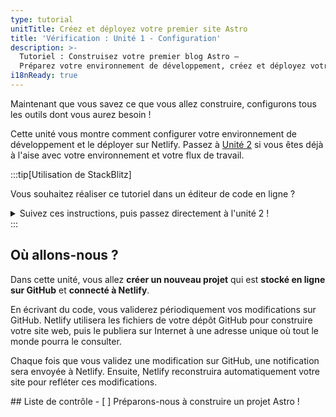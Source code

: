 ```yaml
---
type: tutorial
unitTitle: Créez et déployez votre premier site Astro
title: 'Vérification : Unité 1 - Configuration'
description: >-
  Tutoriel : Construisez votre premier blog Astro —
  Préparez votre environnement de développement, créez et déployez votre premier site Astro
i18nReady: true
---
```




Maintenant que vous savez ce que vous allez construire, configurons tous les outils dont vous aurez besoin !

Cette unité vous montre comment configurer votre environnement de développement et le déployer sur Netlify. Passez à [Unité 2](/fr/tutorial/2-pages/) si vous êtes déjà à l'aise avec votre environnement et votre flux de travail.

:::tip[Utilisation de StackBlitz]

Vous souhaitez réaliser ce tutoriel dans un éditeur de code en ligne ?
<details>
<summary>Suivez ces instructions, puis passez directement à l'unité 2 !</summary>

**Configuration de StackBlitz**

<Steps>
1. Visitez [astro.new](https://astro.new) et cliquez sur le bouton pour ouvrir le modèle "Empty Project" dans StackBlitz.

2. Cliquez sur "Sign in" en haut à droite pour vous connecter en utilisant vos identifiants GitHub.

3. En haut à gauche de la fenêtre de l'éditeur StackBlitz, cliquez sur "fork" le modèle (enregistrer dans le tableau de bord de votre compte).

4. Attendez que le projet se charge, et vous verrez un aperçu en direct du modèle de “Empty Project”.
</Steps>
  
**Apportez une modification**

Dans le volet des fichiers, vous devriez voir `src/pages/index.astro`. Cliquez pour l'ouvrir, et suivez [Écrivez votre première ligne Astro](/fr/tutorial/1-setup/3/) pour apporter une modification à ce fichier.

**Créez un dépôt GitHub**
  
<Steps>
1. Appuyez sur le bouton <kbd>Connect Repository</kbd> en haut de votre liste de fichiers, saisissez un nouveau nom pour votre dépôt, puis cliquez sur <kbd>Create repo & push</kbd>.

2. Lorsque vous avez des modifications à valider sur GitHub, un bouton “Commit” apparaîtra en haut à gauche de votre espace de travail. En cliquant dessus, vous pourrez saisir un message de validation et mettre à jour votre dépôt.
</Steps>
  
**Déployez votre site**

Si vous souhaitez déployer sur Netlify, passez à [Déployez votre site sur le web](/fr/tutorial/1-setup/5/).
Sinon, passez à l'[Unité 2](/fr/tutorial/2-pages/) pour commencer à créer avec Astro !

</details>
:::

## Où allons-nous ?

Dans cette unité, vous allez **créer un nouveau projet** qui est **stocké en ligne sur GitHub** et **connecté à Netlify**.

En écrivant du code, vous validerez périodiquement vos modifications sur GitHub. Netlify utilisera les fichiers de votre dépôt GitHub pour construire votre site web, puis le publiera sur Internet à une adresse unique où tout le monde pourra le consulter.

Chaque fois que vous validez une modification sur GitHub, une notification sera envoyée à Netlify. Ensuite, Netlify reconstruira automatiquement votre site pour refléter ces modifications.



<Box icon="check-list">
## Liste de contrôle

<Checklist>
- [ ] Préparons-nous à construire un projet Astro !
</Checklist>
</Box>
